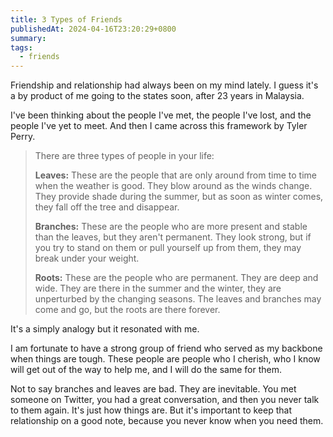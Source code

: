 ```yaml
---
title: 3 Types of Friends
publishedAt: 2024-04-16T23:20:29+0800
summary: 
tags:
  - friends
---
```


Friendship and relationship had always been on my mind lately. I guess it's a by product of me going to the states soon, after 23 years in Malaysia.

I've been thinking about the people I've met, the people I've lost, and the people I've yet to meet. And then I came across this framework by Tyler Perry.

> There are three types of people in your life:
> 
> **Leaves:** These are the people that are only around from time to time when the weather is good. They blow around as the winds change. They provide shade during the summer, but as soon as winter comes, they fall off the tree and disappear.
> 
> **Branches:** These are the people who are more present and stable than the leaves, but they aren't permanent. They look strong, but if you try to stand on them or pull yourself up from them, they may break under your weight.
> 
> **Roots:** These are the people who are permanent. They are deep and wide. They are there in the summer and the winter, they are unperturbed by the changing seasons. The leaves and branches may come and go, but the roots are there forever.

It's a simply analogy but it resonated with me.

I am fortunate to have a strong group of friend who served as my backbone when things are tough. These people are people who I cherish, who I know will get out of the way to help me, and I will do the same for them.

Not to say branches and leaves are bad. They are inevitable. You met someone on Twitter, you had a great conversation, and then you never talk to them again. It's just how things are. But it's important to keep that relationship on a good note, because you never know when you need them.